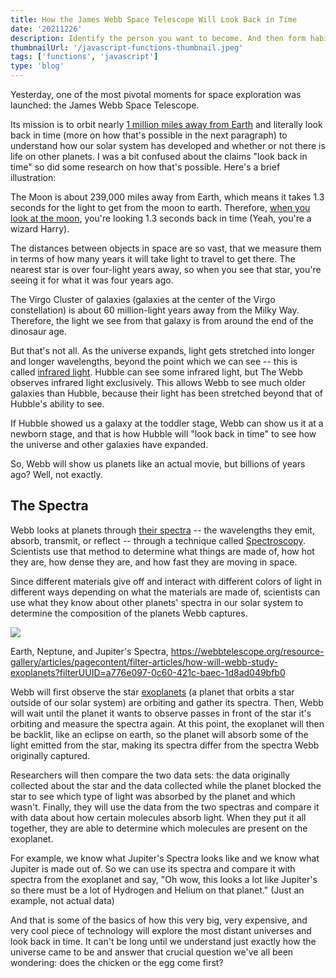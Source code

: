 ```yaml
---
title: How the James Webb Space Telescope Will Look Back in Time
date: '20211226'
description: Identify the person you want to become. And then form habits doing what that person spends their time doing.
thumbnailUrl: '/javascript-functions-thumbnail.jpeg'
tags: ['functions', 'javascript']
type: 'blog'
---
```



Yesterday, one of the most pivotal moments for space exploration was launched: the James Webb Space Telescope.

Its mission is to orbit nearly [1 million miles away from Earth](https://webbtelescope.org/contents/media/images/4201-Image) and literally look back in time (more on how that's possible in the next paragraph) to understand how our solar system has developed and whether or not there is life on other planets. I was a bit confused about the claims "look back in time" so did some research on how that's possible. Here's a brief illustration:

The Moon is about 239,000 miles away from Earth, which means it takes 1.3 seconds for the light to get from the moon to earth. Therefore, [when you look at the moon](https://webbtelescope.org/resource-gallery/articles/pagecontent/filter-articles/how-does-webb-see-back-in-time?filterUUID=a776e097-0c60-421c-baec-1d8ad049bfb0), you're looking 1.3 seconds back in time (Yeah, you're a wizard Harry).

The distances between objects in space are so vast, that we measure them in terms of how many years it will take light to travel to get there. The nearest star is over four-light years away, so when you see that star, you're seeing it for what it was four years ago.

The Virgo Cluster of galaxies (galaxies at the center of the Virgo constellation) is about 60 million-light years away from the Milky Way. Therefore, the light we see from that galaxy is from around the end of the dinosaur age.

But that's not all. As the universe expands, light gets stretched into longer and longer wavelengths, beyond the point which we can see -- this is called [infrared light](https://webbtelescope.org/resource-gallery/articles/pagecontent/filter-articles/how-can-webb-study-the-early-universe?itemsPerPage=50&filterUUID=a776e097-0c60-421c-baec-1d8ad049bfb0). Hubble can see some infrared light, but The Webb observes infrared light exclusively. This allows Webb to see much older galaxies than Hubble, because their light has been stretched beyond that of Hubble's ability to see.

If Hubble showed us a galaxy at the toddler stage, Webb can show us it at a newborn stage, and that is how Hubble will "look back in time" to see how the universe and other galaxies have expanded.

So, Webb will show us planets like an actual movie, but billions of years ago? Well, not exactly.

The Spectra
-----------

Webb looks at planets through [their spectra](https://webbtelescope.org/resource-gallery/articles/pagecontent/filter-articles/how-will-webb-study-exoplanets?filterUUID=a776e097-0c60-421c-baec-1d8ad049bfb0) -- the wavelengths they emit, absorb, transmit, or reflect -- through a technique called [Spectroscopy](https://webbtelescope.org/resource-gallery/articles/pagecontent/filter-articles/spectroscopy-101--introduction?filterUUID=a776e097-0c60-421c-baec-1d8ad049bfb0). Scientists use that method to determine what things are made of, how hot they are, how dense they are, and how fast they are moving in space.

Since different materials give off and interact with different colors of light in different ways depending on what the materials are made of, scientists can use what they know about other planets' spectra in our solar system to determine the composition of the planets Webb captures.

![](http://daltonmabery.com/content/images/2021/12/Screen-Shot-2021-12-26-at-3.20.28-PM.png)

Earth, Neptune, and Jupiter's Spectra, <https://webbtelescope.org/resource-gallery/articles/pagecontent/filter-articles/how-will-webb-study-exoplanets?filterUUID=a776e097-0c60-421c-baec-1d8ad049bfb0>

Webb will first observe the star [exoplanets](https://webbtelescope.org/glossary.html#h3-CK-6dcd0136-ce7a-4e4b-802c-d9a49fbbb4d0) (a planet that orbits a star outside of our solar system) are orbiting and gather its spectra. Then, Webb will wait until the planet it wants to observe passes in front of the star it's orbiting and measure the spectra again. At this point, the exoplanet will then be backlit, like an eclipse on earth, so the planet will absorb some of the light emitted from the star, making its spectra differ from the spectra Webb originally captured.

Researchers will then compare the two data sets: the data originally collected about the star and the data collected while the planet blocked the star to see which type of light was absorbed by the planet and which wasn't. Finally, they will use the data from the two spectras and compare it with data about how certain molecules absorb light. When they put it all together, they are able to determine which molecules are present on the exoplanet.

For example, we know what Jupiter's Spectra looks like and we know what Jupiter is made out of. So we can use its spectra and compare it with spectra from the exoplanet and say, "Oh wow, this looks a lot like Jupiter's so there must be a lot of Hydrogen and Helium on that planet." (Just an example, not actual data)

And that is some of the basics of how this very big, very expensive, and very cool piece of technology will explore the most distant universes and look back in time. It can't be long until we understand just exactly how the universe came to be and answer that crucial question we've all been wondering: does the chicken or the egg come first?